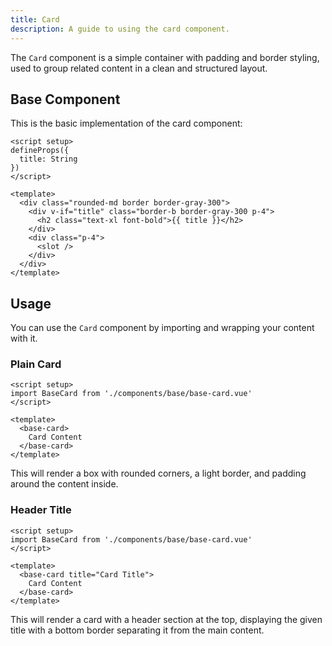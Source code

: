 ```yaml
---
title: Card  
description: A guide to using the card component.
---
```


The `Card` component is a simple container with padding and border styling, used to group related content in a clean and structured layout.

## Base Component

This is the basic implementation of the card component:

```vue
<script setup>
defineProps({
  title: String
})
</script>

<template>
  <div class="rounded-md border border-gray-300">
    <div v-if="title" class="border-b border-gray-300 p-4">
      <h2 class="text-xl font-bold">{{ title }}</h2>
    </div>
    <div class="p-4">
      <slot />
    </div>
  </div>
</template>
````

## Usage

You can use the `Card` component by importing and wrapping your content with it.

### Plain Card

```vue
<script setup>
import BaseCard from './components/base/base-card.vue'
</script>

<template>
  <base-card>
    Card Content
  </base-card>
</template>
```

This will render a box with rounded corners, a light border, and padding around the content inside.

### Header Title

```vue
<script setup>
import BaseCard from './components/base/base-card.vue'
</script>

<template>
  <base-card title="Card Title">
    Card Content
  </base-card>
</template>
```

This will render a card with a header section at the top, displaying the given title with a bottom border separating it from the main content.